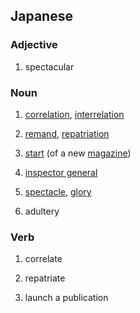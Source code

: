 ==Japanese==

===Adjective===
{{ja-adj|infl=na}}

# {{ja-def|壮観}} spectacular

===Noun===
{{ja-noun}}

# {{ja-def|相関}} [[correlation]], [[interrelation]]
# {{ja-def|送還}} [[remand]], [[repatriation]]
# {{ja-def|創刊}} [[start]] (of a new [[magazine]])
# {{ja-def|総監}} [[inspector general]]
# {{ja-def|壮観}} [[spectacle]], [[glory]]
# {{ja-def|相姦}} adultery

===Verb===
{{ja-verb-suru}}

# {{ja-def|相関}} correlate
# {{ja-def|送還}} repatriate
# {{ja-def|創刊}} launch a publication